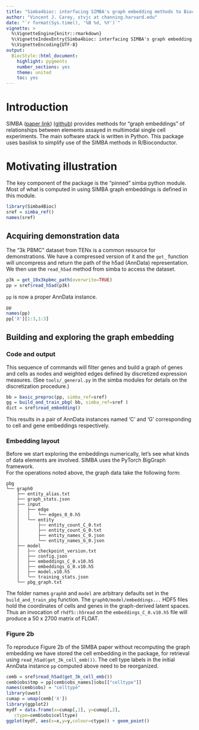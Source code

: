 ```yaml
---
title: "Simba4bioc: interfacing SIMBA's graph embedding methods to Bioconductor"
author: "Vincent J. Carey, stvjc at channing.harvard.edu"
date: "`r format(Sys.time(), '%B %d, %Y')`"
vignette: >
  %\VignetteEngine{knitr::rmarkdown}
  %\VignetteIndexEntry{Simba4bioc: interfacing SIMBA's graph embedding methods to Bioconductor}
  %\VignetteEncoding{UTF-8}
output:
  BiocStyle::html_document:
    highlight: pygments
    number_sections: yes
    theme: united
    toc: yes
---
```


# Introduction

SIMBA ([paper link](https://www.nature.com/articles/s41592-023-01899-8)) ([github](https://github.com/pinellolab/simba)) provides methods for "graph embeddings" of relationships between
elements assayed in multimodal single cell experiments.  The main
software stack is written in Python.  This package uses basilisk
to simplify use of the SIMBA methods in R/Bioconductor.

# Motivating illustration

The key component of the package is the "pinned"
simba python module.  Most of what is computed
in using SIMBA graph embeddings is defined
in this module.

```r
library(Simba4Bioc)
sref = simba_ref()
names(sref)
```

## Acquiring demonstration data

The "3k PBMC" dataset from TENx is a common
resource for demonstrations.  We have a compressed
version of it and the `get_` function will
uncompress and return the path of the h5ad
(AnnData) representation.  We then
use the `read_h5ad` method from simba
to access the dataset.

```r
p3k = get_10x3kpbmc_path(overwrite=TRUE)
pp = sref$read_h5ad(p3k)
```
`pp` is now a proper AnnData instance.
```r
pp
names(pp)
pp['X'][1:3,1:3]
```

## Building and exploring the graph embedding

### Code and output

This sequence of commands will
filter genes and build a graph of
genes and cells as nodes and weighted edges
defined by discretized expression measures.
(See `tools/_general.py` in the simba
modules for details on the discretization
procedure.)

```r
bb = basic_preproc(pp, simba_ref=sref)
gg = build_and_train_pbg( bb, simba_ref=sref )
dict = sref$read_embedding()
```

This results in a pair of AnnData instances named
'C' and 'G' corresponding to cell and gene embeddings
respectively.  

### Embedding layout

Before we start exploring the embeddings numerically,
let's see what kinds of data elements are involved.
SIMBA uses the PyTorch BigGraph framework.  
For the operations noted above, the graph data
take the following form:
```
pbg
└── graph0
    ├── entity_alias.txt
    ├── graph_stats.json
    ├── input
    │   ├── edge
    │   │   └── edges_0_0.h5
    │   └── entity
    │       ├── entity_count_C_0.txt
    │       ├── entity_count_G_0.txt
    │       ├── entity_names_C_0.json
    │       └── entity_names_G_0.json
    ├── model
    │   ├── checkpoint_version.txt
    │   ├── config.json
    │   ├── embeddings_C_0.v10.h5
    │   ├── embeddings_G_0.v10.h5
    │   ├── model.v10.h5
    │   └── training_stats.json
    └── pbg_graph.txt
```
The folder names `graph0` and `model` are arbitrary
defaults set in the `build_and_train_pbg` function.
The `graph0/model/embeddings...` HDF5 files hold
the coordinates of cells and genes in the graph-derived
latent spaces.  Thus an invocation of `rhdf5::h5read` on
the `embeddings_C_0.v10.h5` file will produce a 50 x 2700
matrix of FLOAT.

### Figure 2b

To reproduce Figure 2b of the SIMBA paper
without recomputing the graph embedding
we have stored the cell embedding in the package,
for retrieval using `read_h5ad(get_3k_cell_emb())`.
The cell type labels in the initial AnnData instance `pp`
computed above need to be reorganized.

```r
cemb = sref$read_h5ad(get_3k_cell_emb())
cemb$obs$tmp = pp[cemb$obs_names]$obs[["celltype"]]
names(cemb$obs) = "celltype"
library(uwot)
cumap = umap(cemb['X'])
library(ggplot2)
mydf = data.frame(x=cumap[,1], y=cumap[,2], 
   ctype=cemb$obs$celltype)
ggplot(mydf, aes(x=x,y=y,colour=ctype)) + geom_point()
```
